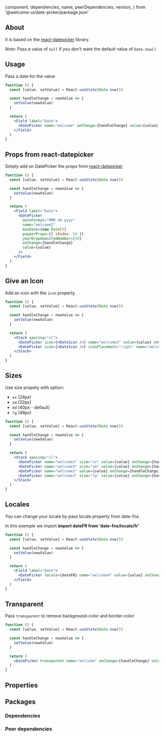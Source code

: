 
  component,
  dependencies,
  name,
  peerDependencies,
  version,
} from '@welcome-ui/date-picker/package.json'

<showcase
  version={version}
  name={name}
  component={component}
  description="Allows user to select a predefined date."
/>

## About

It is based on the [react-datepicker](https://github.com/Hacker0x01/react-datepicker) library.

_Note_: Pass a value of `null` if you don't want the default value of `Date.now()`.

## Usage

Pass a date for the value

```jsx
function () {
  const [value, setValue] = React.useState(Date.now())

  const handleChange = newValue => {
    setValue(newValue)
  }

  return (
    <Field label="Date">
      <DatePicker name="welcome" onChange={handleChange} value={value} />
    </Field>
  )
}
```

## Props from react-datepicker

Simply add on DatePicker the props from [react-datepicker](https://github.com/Hacker0x01/react-datepicker)

```jsx
function () {
  const [value, setValue] = React.useState(Date.now())

  const handleChange = newValue => {
    setValue(newValue)
  }

  return (
    <Field label="Date">
      <DatePicker
        dateFormat="MMM dd yyyy"
        name="welcome2"
        maxDate={new Date()}
        popperProps={{ zIndex: 50 }}
        yearDropdownItemNumber={30}
        onChange={handleChange}
        value={value}
      />
    </Field>
  )
}
```

## Give an Icon

Add an icon with the `icon` property

```jsx
function () {
  const [value, setValue] = React.useState(Date.now())

  const handleChange = newValue => {
    setValue(newValue)
  }

  return (
    <Stack spacing="xl">
      <DatePicker icon={<DateIcon />} name="welcome3" value={value} onChange={handleChange} />
      <DatePicker icon={<DateIcon />} iconPlacement="right" name="welcome3" value={value} onChange={handleChange} />
    </Stack>
  )
}
```

## Sizes

Use size propety with option:

- `xs` (24px)
- `sm` (32px)
- `md` (40px - default)
- `lg` (48px)

```jsx
function () {
  const [value, setValue] = React.useState(Date.now())

  const handleChange = newValue => {
    setValue(newValue)
  }

  return (
    <Stack spacing="xl">
      <DatePicker name="welcome3" size="xs" value={value} onChange={handleChange} />
      <DatePicker name="welcome3" size="sm" value={value} onChange={handleChange} />
      <DatePicker name="welcome3" value={value} onChange={handleChange} />
      <DatePicker name="welcome3" size="lg" value={value} onChange={handleChange} />
    </Stack>
  )
}
```

## Locales

You can change your locale by pass locale property from date-fns.

In this exemple we import **import dateFR from 'date-fns/locale/fr'**

```jsx
function () {
  const [value, setValue] = React.useState(Date.now())

  const handleChange = newValue => {
    setValue(newValue)
  }

  return (
    <Field label="Date">
      <DatePicker locale={dateFR} name="welcome4" value={value} onChange={handleChange} />
    </Field>
  )
}
```

## Transparent

Pass `transparent` to remove background-color and border-color

```jsx
function () {
  const [value, setValue] = React.useState(Date.now())

  const handleChange = newValue => {
    setValue(newValue)
  }

  return (
    <DatePicker transparent name="welcome" onChange={handleChange} value={value} />
  )
}
```

## Properties

<props propTypes={props.propTypes.DatePicker} />

## Packages

### Dependencies

<dependencies dependencies={dependencies} />

### Peer dependencies

<dependencies dependencies={peerDependencies} />

<pagination />
